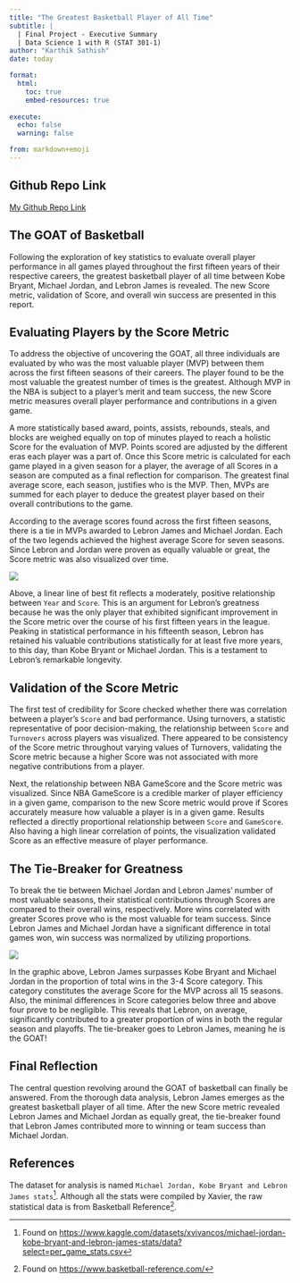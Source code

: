 ```yaml
---
title: "The Greatest Basketball Player of All Time"
subtitle: |
  | Final Project - Executive Summary
  | Data Science 1 with R (STAT 301-1)
author: "Karthik Sathish"
date: today

format:
  html:
    toc: true
    embed-resources: true
    
execute:
  echo: false
  warning: false

from: markdown+emoji 
---
```


::: {.callout-tip icon=false}

## Github Repo Link


[My Github Repo Link](https://github.com/stat301-1-2023-fall/final-project-1-kvsathish)
:::

## The GOAT of Basketball

Following the exploration of key statistics to evaluate overall player performance in all games played throughout the first fifteen years of their respective careers, the greatest basketball player of all time between Kobe Bryant, Michael Jordan, and Lebron James is revealed. The new Score metric, validation of Score, and overall win success are presented in this report.

## Evaluating Players by the Score Metric

To address the objective of uncovering the GOAT, all three individuals are evaluated by who was the most valuable player (MVP) between them across the first fifteen seasons of their careers. The player found to be the most valuable the greatest number of times is the greatest. Although MVP in the NBA is subject to a player's merit and team success, the new Score metric measures overall player performance and contributions in a given game.

A more statistically based award, points, assists, rebounds, steals, and blocks are weighed equally on top of minutes played to reach a holistic Score for the evaluation of MVP. Points scored are adjusted by the different eras each player was a part of. Once this Score metric is calculated for each game played in a given season for a player, the average of all Scores in a season are computed as a final reflection for comparison. The greatest final average score, each season, justifies who is the MVP. Then, MVPs are summed for each player to deduce the greatest player based on their overall contributions to the game.

According to the average scores found across the first fifteen seasons, there is a tie in MVPs awarded to Lebron James and Michael Jordan. Each of the two legends achieved the highest average Score for seven seasons. Since Lebron and Jordan were proven as equally valuable or great, the Score metric was also visualized over time. 

![](plots/lscore_time.png)

Above, a linear line of best fit reflects a moderately, positive relationship between `Year` and `Score`. This is an argument for Lebron's greatness because he was the only player that exhibited significant improvement in the Score metric over the course of his first fifteen years in the league. Peaking in statistical performance in his fifteenth season, Lebron has retained his valuable contributions statistically for at least five more years, to this day, than Kobe Bryant or Michael Jordan. This is a testament to Lebron's remarkable longevity.

## Validation of the Score Metric

The first test of credibility for Score checked whether there was correlation between a player's `Score` and bad performance. Using turnovers, a statistic representative of poor decision-making, the relationship between `Score` and `Turnovers` across players was visualized. There appeared to be consistency of the Score metric throughout varying values of Turnovers, validating the Score metric because a higher Score was not associated with more negative contributions from a player.

Next, the relationship between NBA GameScore and the Score metric was visualized. Since NBA GameScore is a credible marker of player efficiency in a given game, comparison to the new Score metric would prove if Scores accurately measure how valuable a player is in a given game. Results reflected a directly proportional relationship between `Score` and `GameScore`. Also having a high linear correlation of points, the visualization validated Score as an effective measure of player performance.

## The Tie-Breaker for Greatness

To break the tie between Michael Jordan and Lebron James' number of most valuable seasons, their statistical contributions through Scores are compared to their overall wins, respectively. More wins correlated with greater Scores prove who is the most valuable for team success. Since Lebron James and Michael Jordan have a significant difference in total games won, win success was normalized by utilizing proportions.

![](plots/prop_score.png)

In the graphic above, Lebron James surpasses Kobe Bryant and Michael Jordan in the proportion of total wins in the 3-4 Score category. This category constitutes the average Score for the MVP across all 15 seasons. Also, the minimal differences in Score categories below three and above four prove to be negligible. This reveals that Lebron, on average, significantly contributed to a greater proportion of wins in both the regular season and playoffs. The tie-breaker goes to Lebron James, meaning he is the GOAT! 


## Final Reflection

The central question revolving around the GOAT of basketball can finally be answered. From the thorough data analysis, Lebron James emerges as the greatest basketball player of all time. After the new Score metric revealed Lebron James and Michael Jordan as equally great, the tie-breaker found that Lebron James contributed more to winning or team success than Michael Jordan.


## References

The dataset for analysis is named `Michael Jordan, Kobe Bryant and Lebron James stats`^[Found on [https://www.kaggle.com/datasets/xvivancos/michael-jordan-kobe-bryant-and-lebron-james-stats/data?select=per_game_stats.csv](https://www.kaggle.com/datasets/xvivancos/michael-jordan-kobe-bryant-and-lebron-james-stats/data?select=per_game_stats.csv)]. Although all the stats were compiled by Xavier, the raw statistical data is from Basketball Reference^[Found on [https://www.basketball-reference.com/](https://www.basketball-reference.com/)].
